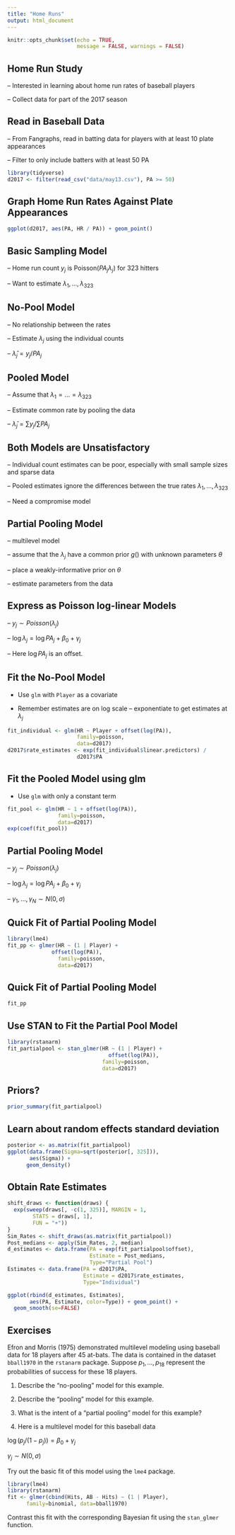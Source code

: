 ```yaml
---
title: "Home Runs"
output: html_document
---
```


```r
knitr::opts_chunk$set(echo = TRUE, 
                      message = FALSE, warnings = FALSE)
```
## Home Run Study

-- Interested in learning about home run rates of
baseball players

-- Collect data for part of the 2017 season

## Read in Baseball Data 

-- From Fangraphs, read in batting data for players with at least 10 plate appearances

-- Filter to only include batters with at least 50 PA

```r
library(tidyverse)
d2017 <- filter(read_csv("data/may13.csv"), PA >= 50)
```

## Graph Home Run Rates Against Plate Appearances

```r
ggplot(d2017, aes(PA, HR / PA)) + geom_point()
```

## Basic Sampling Model

-- Home run count $y_j$ is Poisson($PA_j \lambda_j$) for 
323 hitters

-- Want to estimate $\lambda_1, ..., \lambda_{323}$

## No-Pool Model

-- No relationship between the rates

-- Estimate $\lambda_j$ using the individual counts

-- $\hat \lambda_j = y_j / PA_j$

## Pooled Model

-- Assume that $\lambda_1 = ... = \lambda_{323}$

-- Estimate common rate by pooling the data

-- $\hat \lambda_j = \sum y_j / \sum PA_j$

## Both Models are Unsatisfactory

-- Individual count estimates can be poor, especially with  small sample sizes and sparse data

-- Pooled estimates ignore the differences between the true rates $\lambda_1, ..., \lambda_{323}$

-- Need a compromise model

## Partial Pooling Model

-- multilevel model

-- assume that the $\lambda_j$ have a common prior $g()$ with unknown parameters $\theta$

-- place a weakly-informative prior on $\theta$

-- estimate parameters from the data

## Express as Poisson log-linear Models

-- $y_j \sim Poisson(\lambda_j)$

-- $\log \lambda_j = \log PA_j + \beta_0 + \gamma_j$

-- Here $\log PA_j$ is an offset.


## Fit the No-Pool Model

- Use `glm` with `Player` as a covariate

- Remember estimates are on log scale -- exponentiate to get estimates at $\lambda_j$

```r
fit_individual <- glm(HR ~ Player + offset(log(PA)),
                      family=poisson,
                      data=d2017)
d2017$rate_estimates <- exp(fit_individual$linear.predictors) /
                      d2017$PA
```

## Fit the Pooled Model using glm

- Use `glm` with only a constant term

```r
fit_pool <- glm(HR ~ 1 + offset(log(PA)),
                family=poisson,
                data=d2017)
exp(coef(fit_pool)) 
```

## Partial Pooling Model

-- $y_j \sim Poisson(\lambda_j)$

-- $\log \lambda_j = \log PA_j + \beta_0 + \gamma_j$

-- $\gamma_1, ..., \gamma_N \sim N(0, \sigma)$

## Quick Fit of Partial Pooling Model

```r
library(lme4)
fit_pp <- glmer(HR ~ (1 | Player) + 
              offset(log(PA)),
                family=poisson,
                data=d2017)
```

## Quick Fit of Partial Pooling Model

```r
fit_pp
```

## Use STAN to Fit the Partial Pool Model

```r
library(rstanarm)
fit_partialpool <- stan_glmer(HR ~ (1 | Player) + 
                                offset(log(PA)),
                              family=poisson,
                              data=d2017)
```

## Priors?

```r
prior_summary(fit_partialpool)
```

## Learn about random effects standard deviation

```r
posterior <- as.matrix(fit_partialpool)
ggplot(data.frame(Sigma=sqrt(posterior[, 325])), 
       aes(Sigma)) +
      geom_density()
```

## Obtain Rate Estimates

```r
shift_draws <- function(draws) {
  exp(sweep(draws[, -c(1, 325)], MARGIN = 1, 
        STATS = draws[, 1], 
        FUN = "+"))
}
Sim_Rates <- shift_draws(as.matrix(fit_partialpool))
Post_medians <- apply(Sim_Rates, 2, median)
d_estimates <- data.frame(PA = exp(fit_partialpool$offset),
                          Estimate = Post_medians,
                          Type="Partial Pool")
Estimates <- data.frame(PA = d2017$PA,
                        Estimate = d2017$rate_estimates,
                        Type="Individual")
```

```r
ggplot(rbind(d_estimates, Estimates), 
       aes(PA, Estimate, color=Type)) + geom_point() +
  geom_smooth(se=FALSE)
```

## Exercises

Efron and Morris (1975) demonstrated multilevel modeling using baseball data for 18 players after 45 at-bats.  The data is contained  in the dataset `bball1970` in the `rstanarm` package.  Suppose $p_1, ..., p_{18}$ represent the probabilities of success for these 18 players.

1.  Describe the "no-pooling" model for this example.

2.  Describe the "pooling" model for this example.

3.  What is the intent of a "partial pooling" model for this example?

4.  Here is a multilevel model for this baseball data

$\log(p_j / (1 - p_j)) = \beta_0 + \gamma_j$

$\gamma_j \sim N(0, \sigma)$

Try out the basic fit of this model using the `lme4` package.

```r
library(lme4)
library(rstanarm)
fit <- glmer(cbind(Hits, AB - Hits) ~ (1 | Player),
      family=binomial, data=bball1970)
```

Contrast this fit with the corresponding Bayesian fit using the `stan_glmer` function.
   